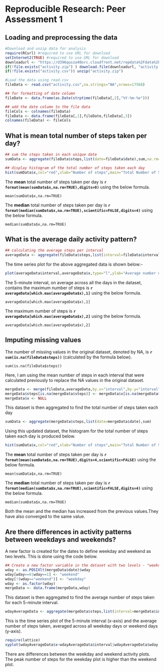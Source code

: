 # Reproducible Research: Peer Assessment 1


## Loading and preprocessing the data
```r
#Download and unzip data for analysis
require(RCurl) #required to use URL for download
setInternet2(TRUE) #required to use URL for download
downloadurl <- "https://d396qusza40orc.cloudfront.net/repdata%2Fdata%2Factivity.zip"
if(!file.exists("activity.zip") ) download.file(downloadurl, "activity.zip")
if(!file.exists("activity.csv")) unzip("activity.zip")

#Load the data using read.csv
fileData <- read.csv("activity.csv",na.strings="NA",nrows=17568)

## for formatting of date column
fileDate <- data.frame(as.Date(strptime(fileData[,2],"%Y-%m-%e")))

## add the date column to the file data
fileCols <- colnames(fileData)
fileData <- data.frame(fileData[,1],fileDate,fileData[,3])
colnames(fileData) <- fileCols
```

## What is mean total number of steps taken per day?
```r
## sum the steps taken in each unique date
sumData <- aggregate(fileData$steps,list(date=fileData$date),sum,na.rm=TRUE)
```
```r
## display histogram of the total number of steps taken each day
hist(sumData$x,col="red",xlab="Number of steps",main="Total Number of Steps Taken Each Day")
```
The **mean** total number of steps taken per day is **`r format(mean(sumData$x,na.rm=TRUE),digits=0)`** using the below formula.
```
mean(sumData$x,na.rm=TRUE)
```
The **median** total number of steps taken per day is **`r format(median(sumData$x,na.rm=TRUE),scientific=FALSE,digits=4)`** using the below formula.
```
median(sumData$x,na.rm=TRUE)
```

## What is the average daily activity pattern?
```r
## calculating the average steps per interval
averageData <- aggregate(fileData$steps,list(interval=fileData$interval),mean,na.rm=TRUE)
```
The time series plot for the above aggregated data is shown below:-
```r
plot(averageData$interval,averageData$x,type="l",ylab="Average number of steps taken",xlab="Time Interval",main="Average Number of Steps Taken (5-min Interval)")
```

The 5-minute interval, on average across all the days in the dataset, contains the maximum number of steps is **`r averageData[which.max(averageData$x),1]`**  using the below formula.
```
averageData[which.max(averageData$x),1]
```
The maximum number of steps is **`r averageData[which.max(averageData$x),2]`**  using the below formula.
```
averageData[which.max(averageData$x),2]
```

## Imputing missing values
The number of missing values in the original dataset, denoted by NA, is **`r sum(is.na(fileData$steps))`** (calculated by the formula below).
```
sum(is.na(fileData$steps))
```

Here, I am using the mean number of steps in each interval that were calculated previously to replace the NA values in the original dataset.
```r
mergeData <- merge(fileData,averageData,by.x="interval",by.y="interval")
mergeData$steps[is.na(mergeData$steps)] <- mergeData$x[is.na(mergeData$steps)]
mergeData$x <- NULL
```
This dataset is then aggregated to find the total number of steps taken each day
```r
sumData <- aggregate(mergeData$steps,list(date=mergeData$date),sum)
```

Using this updated dataset, the histogram for the total number of steps taken each day is produced below.
```r
hist(sumData$x,col="red",xlab="Number of steps",main="Total Number of Steps Taken Each Day")
```
The **mean** total number of steps taken per day is **`r format(mean(sumData$x,na.rm=TRUE),digits=4,scientific=FALSE)`** using the below formula.
```
mean(sumData$x,na.rm=TRUE)
```
The **median** total number of steps taken per day is **`r format(median(sumData$x,na.rm=TRUE),scientific=FALSE,digits=4)`** using the below formula.
```
median(sumData$x,na.rm=TRUE)
```
Both the mean and the median has increased from the previous values.They have also converged to the same value. 

## Are there differences in activity patterns between weekdays and weekends?
A new factor is created for the dates to define weekday and weekend as two levels. This is done using the code below.
```r
## Create a new factor variable in the dataset with two levels - "weekday" and "weekend" indicating whether a given date is a weekday or weekend day.
wday <- as.POSIXlt(mergeData$date)$wday
wday[wday==0|wday==1] <- "weekend"
wday[!(wday=="weekend")] <- "weekday"
wday <- as.factor(wday)
mergeData <- data.frame(mergeData,wday)
```
This dataset is then aggregated to find the average number of steps taken for each 5-minute interval.
```r
wdayAverageData <- aggregate(mergeData$steps,list(interval=mergeData$interval,wday=mergeData$wday),mean)
```
This is the time series plot of the 5-minute interval (x-axis) and the average number of steps taken, averaged across all weekday days or weekend days (y-axis).
```r
require(lattice)
xyplot(wdayAverageData$x~wdayAverageData$interval|wdayAverageData$wday,type="l",layout=c(1,2),xlab="Number of steps",ylab="Interval")
```
There are differences between the weekday and weekend activity plots. The peak number of steps for the weekday plot is higher than the weekend plot. 